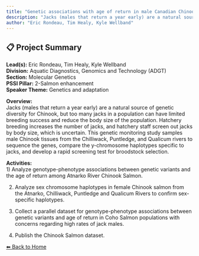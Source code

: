 ---
title: "Genetic associations with age of return in male Canadian Chinook Salmon"
description: "Jacks (males that return a year early) are a natural source of genetic diversity for Chinook, but too many jacks in a population can have limited breeding success and reduce the body size of the population. Hatchery breeding increases the number of jacks, and hatchery staff screen out jacks by body size, which is uncertain. This genetic monitoring study samples male Chinook tissues from the Chilliwack, Puntledge, and Qualicum rivers to sequence the genes, compare the y-chromosome haplotypes specific to jacks, and develop a rapid screening test for broodstock selection."
author: "Eric Rondeau, Tim Healy, Kyle Wellband"
---

## 📋 Project Summary

**Lead(s):** Eric Rondeau, Tim Healy, Kyle Wellband  
**Division:** Aquatic Diagnostics, Genomics and Technology (ADGT)  
**Section:** Molecular Genetics  
**PSSI Pillar:** 2-Salmon enhancement  
**Speaker Theme:** Genetics and adaptation  

**Overview:**  
Jacks (males that return a year early) are a natural source of genetic diversity for Chinook, but too many jacks in a population can have limited breeding success and reduce the body size of the population. Hatchery breeding increases the number of jacks, and hatchery staff screen out jacks by body size, which is uncertain. This genetic monitoring study samples male Chinook tissues from the Chilliwack, Puntledge, and Qualicum rivers to sequence the genes, compare the y-chromosome haplotypes specific to jacks, and develop a rapid screening test for broodstock selection.   

**Activities:**  
1) Analyze genotype-phenotype associations between genetic variants and the age of return among Atnarko River Chinook Salmon.
2) Analyze sex chromosome haplotypes in female Chinook salmon from the Atnarko, Chilliwack, Puntledge and Qualicum Rivers to confirm sex-specific haplotypes. 
3) Collect a parallel dataset for genotype-phenotype associations between genetic variants and age of return in Coho Salmon populations with concerns regarding high rates of jack males. 
4) Publish the Chinook Salmon dataset.

[⬅ Back to Home](../index.qmd)
